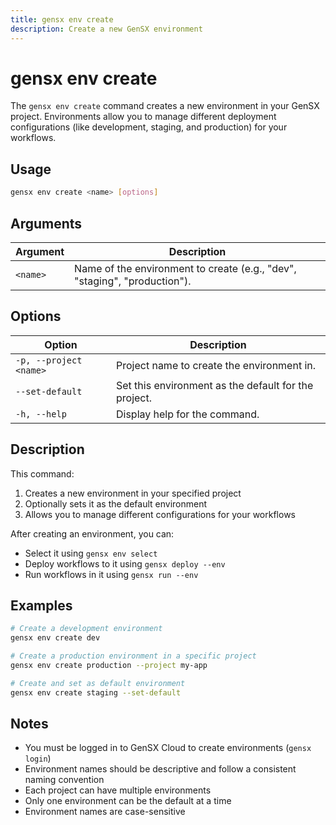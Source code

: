```yaml
---
title: gensx env create
description: Create a new GenSX environment
---
```


# gensx env create

The `gensx env create` command creates a new environment in your GenSX project. Environments allow you to manage different deployment configurations (like development, staging, and production) for your workflows.

## Usage

```bash
gensx env create <name> [options]
```

## Arguments

| Argument | Description                                                                                |
| -------- | ------------------------------------------------------------------------------------------ |
| `<name>` | Name of the environment to create (e.g., "dev", "staging", "production"). |

## Options

| Option                  | Description                                                                  |
| ----------------------- | ---------------------------------------------------------------------------- |
| `-p, --project <name>`  | Project name to create the environment in.                                    |
| `--set-default`         | Set this environment as the default for the project.                         |
| `-h, --help`            | Display help for the command.                                                |

## Description

This command:

1. Creates a new environment in your specified project
2. Optionally sets it as the default environment
3. Allows you to manage different configurations for your workflows

After creating an environment, you can:
- Select it using `gensx env select`
- Deploy workflows to it using `gensx deploy --env`
- Run workflows in it using `gensx run --env`

## Examples

```bash
# Create a development environment
gensx env create dev

# Create a production environment in a specific project
gensx env create production --project my-app

# Create and set as default environment
gensx env create staging --set-default
```

## Notes

- You must be logged in to GenSX Cloud to create environments (`gensx login`)
- Environment names should be descriptive and follow a consistent naming convention
- Each project can have multiple environments
- Only one environment can be the default at a time
- Environment names are case-sensitive

